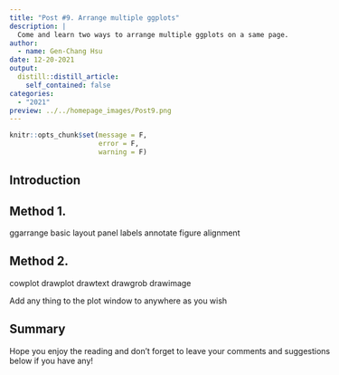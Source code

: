 ```yaml
---
title: "Post #9. Arrange multiple ggplots"
description: |
  Come and learn two ways to arrange multiple ggplots on a same page.
author:
  - name: Gen-Chang Hsu
date: 12-20-2021
output:
  distill::distill_article:
    self_contained: false
categories:
  - "2021"
preview: ../../homepage_images/Post9.png
---
```



<!-- Webpage style -->
<style>
d-article a {
    color: #2780e3 !important;
    border-bottom: none !important;
}

d-article a:hover {
    color: #2780e3 !important;
    border-bottom: 2px solid !important;
}

d-byline {
    margin-left: -10% !important;
}

d-title {
    margin-left: -10%;
}

d-title h1{
    font-size: 45px;
    width: 130%;
}

d-article {
    margin-left: -10%;
}

p {
    width: 120%;
}

d-article h2 {
    width: 120%;
}

d-article h3 {
  width: 120%;
  font-size: 28px;
}

div.article-footer{
    width: 120%;
}

d-article div.sourceCode { 
    width: 120% !important;
}

d-article pre { 
    width: 120% !important;
}

div.l-body {
    width: 120% !important;
}

</style>

```r
knitr::opts_chunk$set(message = F, 
                      error = F, 
                      warning = F)

```

<!-- Start of the article -->

## Introduction



## Method 1. 

ggarrange
basic layout
panel labels
annotate figure
alignment






## Method 2. 

cowplot
drawplot
drawtext
drawgrob
drawimage

Add any thing to the plot window to anywhere as you wish





## Summary





Hope you enjoy the reading and don't forget to leave your comments and suggestions below if you have any!



